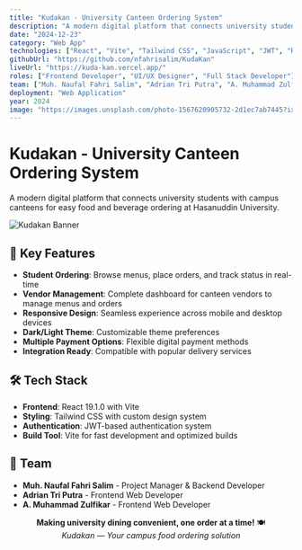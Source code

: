 ```yaml
---
title: "Kudakan - University Canteen Ordering System"
description: "A modern digital platform that connects university students with campus canteens for easy food and beverage ordering at Hasanuddin University"
date: "2024-12-23"
category: "Web App"
technologies: ["React", "Vite", "Tailwind CSS", "JavaScript", "JWT", "React Icons", "Responsive Design"]
githubUrl: "https://github.com/nfahrisalim/KudaKan"
liveUrl: "https://kuda-kan.vercel.app/"
roles: ["Frontend Developer", "UI/UX Designer", "Full Stack Developer"]
team: ["Muh. Naufal Fahri Salim", "Adrian Tri Putra", "A. Muhammad Zulfikar"]
deployment: "Web Application"
year: 2024
image: "https://images.unsplash.com/photo-1567620905732-2d1ec7ab7445?ixlib=rb-4.0.3&auto=format&fit=crop&w=1200&h=400&q=80"
---
```


# Kudakan - University Canteen Ordering System

A modern digital platform that connects university students with campus canteens for easy food and beverage ordering at Hasanuddin University.

![Kudakan Banner](https://images.unsplash.com/photo-1567620905732-2d1ec7ab7445?ixlib=rb-4.0.3&auto=format&fit=crop&w=1200&h=400&q=80)

## 🚀 Key Features

- **Student Ordering**: Browse menus, place orders, and track status in real-time
- **Vendor Management**: Complete dashboard for canteen vendors to manage menus and orders
- **Responsive Design**: Seamless experience across mobile and desktop devices
- **Dark/Light Theme**: Customizable theme preferences
- **Multiple Payment Options**: Flexible digital payment methods
- **Integration Ready**: Compatible with popular delivery services

## 🛠️ Tech Stack

- **Frontend**: React 19.1.0 with Vite
- **Styling**: Tailwind CSS with custom design system
- **Authentication**: JWT-based authentication system
- **Build Tool**: Vite for fast development and optimized builds

## 👥 Team

- **Muh. Naufal Fahri Salim** - Project Manager & Backend Developer
- **Adrian Tri Putra** - Frontend Web Developer  
- **A. Muhammad Zulfikar** - Frontend Web Developer

<div align="center">

**Making university dining convenient, one order at a time!** 🍽️  
*Kudakan — Your campus food ordering solution*

</div>